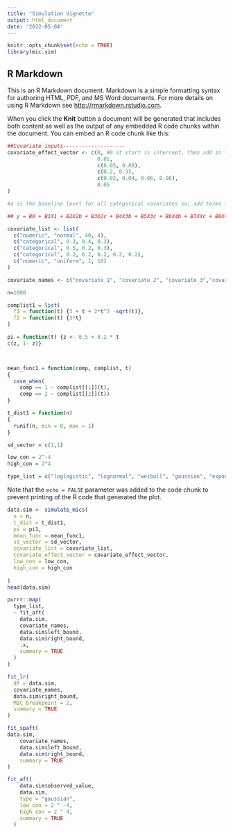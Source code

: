 ```yaml
---
title: "Simulation Vignette"
output: html_document
date: '2022-05-04'
---
```


```r
knitr::opts_chunk$set(echo = TRUE)
library(mic.sim)
```

## R Markdown

This is an R Markdown document. Markdown is a simple formatting syntax for authoring HTML, PDF, and MS Word documents. For more details on using R Markdown see <http://rmarkdown.rstudio.com>.

When you click the **Knit** button a document will be generated that includes both content as well as the output of any embedded R code chunks within the document. You can embed an R code chunk like this:

```r
##Covariate inputs--------------------
covariate_effect_vector <- c(0, #0 at start is intercept, then add in the desired coefficients for the covariates
                             0.01,
                             c(0.05, 0.08),
                             c(0.2, 0.3),
                             c(0.02, 0.04, 0.06, 0.08),
                             0.05
)

#a is the baseline level for all categorical covariates so, add terms for the coefficients for other levels of the variable that reflect the difference between that level and a

## y = B0 + B1X1 + B2X2b + B3X2c + B4X3b + B5X3c + B6X4b + B7X4c + B8X4d + B9X4e + B10X5 + \epsilon

covariate_list <- list(
  c("numeric", "normal", 40, 4),
  c("categorical", 0.3, 0.4, 0.3),
  c("categorical", 0.5, 0.2, 0.3),
  c("categorical", 0.2, 0.2, 0.2, 0.2, 0.2),
  c("numeric", "uniform", 1, 10)
)

covariate_names <- c("covariate_1", "covariate_2", "covariate_3","covariate_4", "covariate_5")
```



```r
n=1000

complist1 = list(
  f1 = function(t) {3 + t + 2*t^2 -sqrt(t)},
  f2 = function(t) {3*t}
)

pi = function(t) {z <- 0.5 + 0.2 * t
c(z, 1- z)}



mean_func1 = function(comp, complist, t)
{
  case_when(
    comp == 1 ~ complist[[1]](t),
    comp == 2 ~ complist[[2]](t))
}

t_dist1 = function(n)
{
  runif(n, min = 0, max = 1)
}

sd_vector = c(1,1)

low_con = 2^-4
high_con = 2^4

type_list = c("loglogistic", "lognormal", "weibull", "gaussian", "exponential", "logistic") #list of types of AFT error distributions to use


```

Note that the `echo = FALSE` parameter was added to the code chunk to prevent printing of the R code that generated the plot.

```r
data.sim <- simulate_mics(
  n = n,
  t_dist = t_dist1,
  pi = pi1,
  mean_func = mean_func1,
  sd_vector = sd_vector,
  covariate_list = covariate_list,
  covariate_effect_vector = covariate_effect_vector,
  low_con = low_con,
  high_con = high_con
  
)
head(data.sim)
```

```r
purrr::map(
  type_list,
  ~ fit_aft(
    data.sim,
    covariate_names,
    data.sim$left_bound,
    data.sim$right_bound,
    .x,
    summary = TRUE
  )
)

```

```r

fit_lr(
  df = data.sim,
  covariate_names,
  data.sim$right_bound,
  MIC_breakpoint = 2,
  summary = TRUE
)
```

```r
fit_spaft(
data.sim,
    covariate_names,
    data.sim$left_bound,
    data.sim$right_bound,
    summary = TRUE
)
```

```r
fit_aft(
    data.sim$observed_value,
    data.sim,
    type = "gaussian",
    low_con = 2 ^ -4,
    high_con = 2 ^ 4,
    summary = TRUE
  )
```












